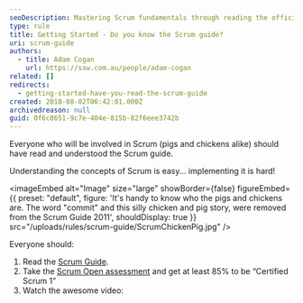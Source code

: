 ```yaml
---
seoDescription: Mastering Scrum fundamentals through reading the official guide and taking a certification assessment to unlock effective team collaboration.
type: rule
title: Getting Started - Do you know the Scrum guide?
uri: scrum-guide
authors:
  - title: Adam Cogan
    url: https://ssw.com.au/people/adam-cogan
related: []
redirects:
  - getting-started-have-you-read-the-scrum-guide
created: 2010-08-02T06:42:01.000Z
archivedreason: null
guid: 0f6c8651-9c7e-404e-815b-82f6eee3742b
---
```


Everyone who will be involved in Scrum (pigs and chickens alike) should have read and understood the Scrum guide.

Understanding the concepts of Scrum is easy... implementing it is hard!

<imageEmbed
  alt="Image"
  size="large"
  showBorder={false}
  figureEmbed={{
    preset: "default",
    figure: 'It\'s handy to know who the pigs and chickens are. The word "commit" and this silly chicken and pig story, were removed from the Scrum Guide 2011',
    shouldDisplay: true
  }}
  src="/uploads/rules/scrum-guide/ScrumChickenPig.jpg"
/>

Everyone should:

1. Read the [Scrum Guide](https://www.scrumguides.org).
2. Take the [Scrum Open assessment](https://www.scrum.org/open-assessments/scrum-open) and get at least 85% to be “Certified Scrum 1”
3. Watch the awesome video:

<youtubeEmbed url="https://youtu.be/XU0llRltyFM" description="Video: Intro to Scrum in Under 10 Minutes (9 min)" />